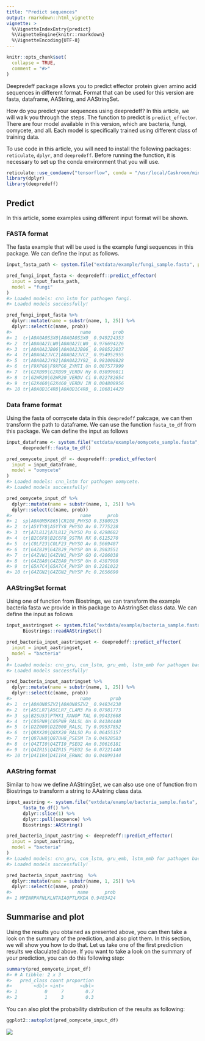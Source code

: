 ```yaml
---
title: "Predict sequences"
output: rmarkdown::html_vignette
vignette: >
  %\VignetteIndexEntry{predict}
  %\VignetteEngine{knitr::rmarkdown}
  %\VignetteEncoding{UTF-8}
---
```


```r
knitr::opts_chunk$set(
  collapse = TRUE,
  comment = "#>"
)
```


Deepredeff package allows you to predict effector protein given amino acid sequences in different format. Format that can be used for this version are fasta, dataframe, AAString, and AAStringSet. 

How do you predict your sequences using deepredeff? In this article, we will walk you through the steps. The function to predict is `predict_effector`. There are four model available in this version, which are bacteria, fungi, oomycete, and all. Each model is specifically trained using different class of training data.

To use code in this article, you will need to install the following packages: `reticulate`, `dplyr`, and `deepredeff`. Before running the function, it is necessary to set up the conda environment that you will use. 

```r
reticulate::use_condaenv("tensorflow", conda = "/usr/local/Caskroom/miniconda/base/bin/conda")
library(dplyr)
library(deepredeff)
```

## Predict

In this article, some examples using different input format will be shown. 

### FASTA format 

The fasta example that will be used is the example fungi sequences in this package. We can define the input as follows.

```r
input_fasta_path <- system.file("extdata/example/fungi_sample.fasta", package = "deepredeff")
```


```r
pred_fungi_input_fasta <- deepredeff::predict_effector(
  input = input_fasta_path,
  model = "fungi"
)
#> Loaded models: cnn_lstm for pathogen fungi.
#> Loaded models successfully!
```


``` r
pred_fungi_input_fasta %>% 
  dplyr::mutate(name = substr(name, 1, 25)) %>% 
  dplyr::select(c(name, prob))
#>                         name        prob
#> 1  tr|A0A0A0S3X0|A0A0A0S3X0_ 0.949224353
#> 2  tr|A0A0A2ILW0|A0A0A2ILW0_ 0.976694226
#> 3  tr|A0A0A2JB06|A0A0A2JB06_ 0.980522037
#> 4  tr|A0A0A2JVC2|A0A0A2JVC2_ 0.954952955
#> 5  tr|A0A0A2JY92|A0A0A2JY92_ 0.981008828
#> 6  tr|F9XPG6|F9XPG6_ZYMTI Un 0.087577999
#> 7  tr|G2XB99|G2XB99_VERDV Hy 0.038996011
#> 8  tr|G2WR20|G2WR20_VERDV Ci 0.022782654
#> 9  tr|G2X460|G2X460_VERDV IN 0.004808956
#> 10 tr|A0A0D1C4R8|A0A0D1C4R8_ 0.106814429
```

### Data frame format 

Using the fasta of oomycete data in this `deepredeff` pakcage, we can then transform the path to dataframe. We can use the function `fasta_to_df` from this package. We can define the input as follows

```r
input_dataframe <- system.file("extdata/example/oomycete_sample.fasta", package = "deepredeff") %>%
      deepredeff::fasta_to_df() 
```


```r
pred_oomycete_input_df <- deepredeff::predict_effector(
  input = input_dataframe,
  model = "oomycete"
)
#> Loaded models: cnn_lstm for pathogen oomycete.
#> Loaded models successfully!
```

```r
pred_oomycete_input_df %>% 
  dplyr::mutate(name = substr(name, 1, 25)) %>% 
  dplyr::select(c(name, prob))
#>                         name      prob
#> 1  sp|A0A0M5K865|CR108_PHYSO 0.3380925
#> 2  tr|A5YTY8|A5YTY8_PHYSO Av 0.7775228
#> 3  tr|A7L812|A7L812_PHYSO Pu 0.4298682
#> 4  tr|B2C6F8|B2C6F8_9STRA RX 0.6125270
#> 5  tr|C0LF23|C0LF23_PHYSO Av 0.5669487
#> 6  tr|G4Z8J9|G4Z8J9_PHYSP Un 0.3983551
#> 7  tr|G4ZVW1|G4ZVW1_PHYSP GO 0.4206038
#> 8  tr|G4Z8A0|G4Z8A0_PHYSP Un 0.4387988
#> 9  tr|G5A7C4|G5A7C4_PHYSP Un 0.2261022
#> 10 tr|G4ZGN2|G4ZGN2_PHYSP Pc 0.2656690
```



### AAStringSet format

Using one of function from Biostrings, we can transform the example bacteria fasta we provide in this package to AAstringSet class data. We can define the input as follows

```r
input_aastringset <- system.file("extdata/example/bacteria_sample.fasta", package = "deepredeff") %>%
      Biostrings::readAAStringSet()
```


```r
pred_bacteria_input_aastringset <- deepredeff::predict_effector(
  input = input_aastringset,
  model = "bacteria"
)
#> Loaded models: cnn_gru, cnn_lstm, gru_emb, lstm_emb for pathogen bacteria.
#> Loaded models successfully!
```

```r
pred_bacteria_input_aastringset %>% 
  dplyr::mutate(name = substr(name, 1, 25)) %>% 
  dplyr::select(c(name, prob))
#>                         name       prob
#> 1  tr|A0A0N8SZV2|A0A0N8SZV2_ 0.94834238
#> 2  tr|A5CLR7|A5CLR7_CLAM3 Pa 0.07981773
#> 3  sp|B2SU53|PTHX1_XANOP TAL 0.99433608
#> 4  tr|C0SPN9|C0SPN9_RALSL Un 0.84184440
#> 5  tr|D2Z000|D2Z000_RALSL Ty 0.99537852
#> 6  tr|Q8XX20|Q8XX20_RALSO Pu 0.06455157
#> 7  tr|Q87UH8|Q87UH8_PSESM Ta 0.04928583
#> 8  tr|Q4ZTI0|Q4ZTI0_PSEU2 Am 0.30616181
#> 9  tr|Q4ZR15|Q4ZR15_PSEU2 Se 0.07221440
#> 10 tr|D4I1R4|D4I1R4_ERWAC Ou 0.04899144
```

### AAString format

Similar to how we define AAStringSet, we can also use one of function from Biostrings to transform a string to AAstring class data.

```r
input_aastring <- system.file("extdata/example/bacteria_sample.fasta", package = "deepredeff") %>%
      fasta_to_df() %>%
      dplyr::slice(1) %>%
      dplyr::pull(sequence) %>%
      Biostrings::AAString()
```


```r
pred_bacteria_input_aastring <- deepredeff::predict_effector(
  input = input_aastring,
  model = "bacteria"
)
#> Loaded models: cnn_gru, cnn_lstm, gru_emb, lstm_emb for pathogen bacteria.
#> Loaded models successfully!
```

```r
pred_bacteria_input_aastring  %>% 
  dplyr::mutate(name = substr(name, 1, 25)) %>% 
  dplyr::select(c(name, prob))
#>                        name      prob
#> 1 MPINRPAFNLKLNTAIAQPTLKKDA 0.9483424
```



## Summarise and plot

Using the results you obtained as presented above, you can then take a look on the summary of the prediction, and also plot them. In this section, we will show you how to do that. Let us take one of the first prediction results we claculated above. If you want to take a look on the summary of your prediction, you can do this following step: 


```r
summary(pred_oomycete_input_df)
#> # A tibble: 2 x 3
#>   pred_class count proportion
#>        <dbl> <int>      <dbl>
#> 1          0     7        0.7
#> 2          1     3        0.3
```

You can also plot the probability distribution of the results as following:

```r
ggplot2::autoplot(pred_oomycete_input_df)
```

![](https://i.imgur.com/OWGh8JS.png)




